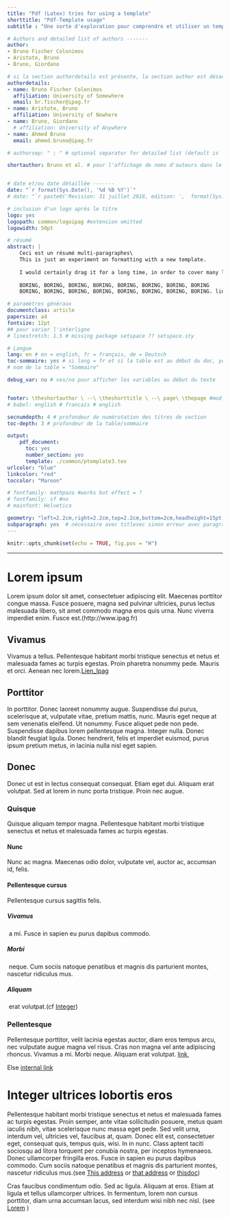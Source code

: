 ```yaml
---
title: "Pdf (Latex) tries for using a template"
shorttitle: "Pdf-Template usage"
subtitle : "Une sorte d'exploration pour comprendre et utiliser un template"

# Authors and detailed list of authors -------
author:
- Bruno Fischer Colonimos
- Aristote, Bruno
- Bruno, Giordano

# si la section authordetails est présente, la section author est désactivée
authordetails: 
- name: Bruno Fischer Colonimos
  affiliation: University of Somewhere
  email: br.fischer@ipag.fr
- name: Aristote, Bruno
  affiliation: University of Nowhere
- name: Bruno, Giordano
  # affiliation: University of Anywhere
- name: Ahmed Bruno
  email: ahmed.bruno@ipag.fr

# authorsep: " ; " # optional separator for detailed list (default is ' -- ')

shortauthor: Bruno et al. # pour l'affichage de noms d'auteurs dans le pied de page


# date et/ou date détaillée -------
date: "`r format(Sys.Date(), '%d %B %Y')`"
# date: "`r paste0('Revision: 31 juillet 2018, edition: ',  format(Sys.Date(), '%d %B %Y') )`"

# inclusion d'un logo après le titre
logo: yes
logopath: common/logoipag #extension omitted
logowidth: 50pt

# résumé
abstract: |
    Ceci est un résumé multi-paragraphes\
    This is just an experiment on formatting with a new template.  
    
    I would certainly drag it for a long time, in order to cover many lines. But it will certainly be BORING,
    
    BORING, BORING, BORING, BORING, BORING, BORING, BORING, BORING  
    BORING, BORING, BORING, BORING, BORING, BORING, BORING, BORING. link = http:/www.ipag.fr

# paramètres généraux    
documentclass: article
papersize: a4
fontsize: 12pt
## pour varier l'interligne
# linestretch: 1.5 # missing package setspace ?? setspace.sty 

# Langue
lang: en # en = english, fr = français, de = Deutsch
toc-sommaire: yes # si lang = fr et si la table est au début du doc, yes ou true
# nom de la table = "Sommaire"

debug_var: no # ves/no pour afficher les variables au début du texte


footer: \theshortauthor \ --\ \theshorttitle \ --\ page\ \thepage #mod template
# babel: english # francais # english

secnumdepth: 4 # profondeur de numérotation des titres de section
toc-depth: 3 # profondeur de la table/sommaire

output: 
    pdf_document:
      toc: yes
      number_section: yes
      template: ./common/ptemplate3.tex
urlcolor: "blue"
linkcolor: "red"
toccolor: "Maroon"

# fontfamily: mathpazo #works but effect = ?
# fontfamily: sf #no
# mainfont: Helvetica

geometry: "left=2.2cm,right=2.2cm,top=2.2cm,bottom=2cm,headheight=15pt,headsep=0.5cm,footskip=1cm"
subparagraph: yes  # nécessaire avec titlesec sinon erreur avec paragraph et subp
---
```


```r
knitr::opts_chunk$set(echo = TRUE, fig.pos = "H")
```

************************

Lorem ipsum{#lorem} 
===========

Lorem ipsum dolor sit amet, consectetuer adipiscing elit. Maecenas porttitor congue massa. Fusce posuere, magna sed pulvinar ultricies, purus lectus malesuada libero, sit amet commodo magna eros quis urna. Nunc viverra imperdiet enim. Fusce est.(http://www.ipag.fr)

Vivamus{-}
-------
Vivamus a tellus. Pellentesque habitant morbi tristique senectus et netus et malesuada fames ac turpis egestas. Proin pharetra nonummy pede. Mauris et orci. Aenean nec lorem.[Lien_Ipag](http://www.ipag.fr "mon ecole")

Porttitor
---------
In porttitor. Donec laoreet nonummy augue. Suspendisse dui purus, scelerisque at, vulputate vitae, pretium mattis, nunc. Mauris eget neque at sem venenatis eleifend. Ut nonummy.
Fusce aliquet pede non pede. Suspendisse dapibus lorem pellentesque magna. Integer nulla. Donec blandit feugiat ligula. Donec hendrerit, felis et imperdiet euismod, purus ipsum pretium metus, in lacinia nulla nisl eget sapien.

Donec
-----
Donec ut est in lectus consequat consequat. Etiam eget dui. Aliquam erat volutpat. Sed at lorem in nunc porta tristique. Proin nec augue.

### Quisque

Quisque aliquam tempor magna. Pellentesque habitant morbi tristique senectus et netus et malesuada fames ac turpis egestas. 

#### Nunc
Nunc ac magna. Maecenas odio dolor, vulputate vel, auctor ac, accumsan id, felis.

#### Pellentesque cursus{#pc}
Pellentesque cursus sagittis felis.

##### Vivamus
\ a mi. Fusce in sapien eu purus dapibus commodo. 

##### Morbi
\ neque. Cum sociis natoque penatibus et magnis dis parturient montes, nascetur ridiculus mus.

##### Aliquam
\ erat volutpat.(cf [Integer](#Integer))


### Pellentesque

Pellentesque porttitor, velit lacinia egestas auctor, diam eros tempus arcu, nec vulputate augue magna vel risus. Cras non magna vel ante adipiscing rhoncus. Vivamus a mi. Morbi neque. Aliquam erat volutpat. [link](http://www.ipag.fr),  

Else [internal link](#lorem)


Integer ultrices lobortis eros {#Integer}
==============================

Pellentesque habitant morbi tristique senectus et netus et malesuada fames ac turpis egestas. Proin semper, ante vitae sollicitudin posuere, metus quam iaculis nibh, vitae scelerisque nunc massa eget pede. Sed velit urna, interdum vel, ultricies vel, faucibus at, quam. Donec elit est, consectetuer eget, consequat quis, tempus quis, wisi.
In in nunc. Class aptent taciti sociosqu ad litora torquent per conubia nostra, per inceptos hymenaeos. Donec ullamcorper fringilla eros. Fusce in sapien eu purus dapibus commodo. Cum sociis natoque penatibus et magnis dis parturient montes, nascetur ridiculus mus.(see [This address][mylabel1] or [that address][mylabel3] or [thisdoc][thisdoc_pc])

Cras faucibus condimentum odio. Sed ac ligula. Aliquam at eros. Etiam at ligula et tellus ullamcorper ultrices. In fermentum, lorem non cursus porttitor, diam urna accumsan lacus, sed interdum wisi nibh nec nisl. (see [Lorem](#lorem) )

[mylabel1]: /foo/bar.html  "My title, optional"
[mylabel2]: /foo
[mylabel3]: http://fsf.org (The free software foundation)
[mylabel4]: /bar#special  'A title in single quotes'
[thisdoc_pc]: #pc

